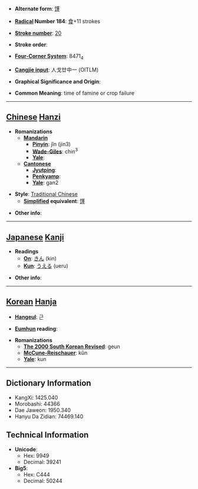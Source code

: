 * '''Alternate form''': [[馑]]

* '''[[Wiktionary:Chinese radical index| Radical]] Number 184''': [[Wiktionary:Chinese radical index 食|食]]+11 strokes

* '''[[Wiktionary:Chinese total strokes index|Stroke number]]''': [[Wiktionary:Chinese total strokes index 20|20]]

* '''Stroke order''': 

* '''[[Wiktionary:Chinese four corner index|Four-Corner System]]''': 8471<sub>4</sub>

* '''[[Wiktionary:Chinese Cangjie index|Cangjie input]]''': 人戈廿中一 (OITLM)

* '''Graphical Significance and Origin''': 

* '''Common Meaning''': time of famine or crop failure

----

== [[Chinese]] [[Hanzi]] ==

* '''Romanizations'''
** '''[[Mandarin]]'''
*** '''[[Pinyin]]''': jǐn (jin3)
*** '''[[Wade-Giles]]''': chin<sup>3</sup>
*** '''[[Yale]]''': 
** '''[[Cantonese]]'''
*** '''[[Jyutping]]''':
*** '''[[Penkyamp]]''': 
*** '''[[Yale]]''': gan2

* '''Style''': [[Traditional Chinese]] 
** '''[[Simplified Chinese|Simplified]] equivalent''': [[馑]]

* '''Other info''': 

----

== [[Japanese]] [[Kanji]] ==

* '''Readings'''
** '''[[On]]''': [[きん]] (kin)
** '''[[Kun]]''': [[うえる]] (ueru)

* '''Other info''':  

----

== [[Korean]] [[Hanja]] ==

* '''[[Hangeul]]''': 근

* '''[[Eumhun]] reading''': 

* '''Romanizations'''
** '''[[The 2000 South Korean Revised Romanization|The 2000 South Korean Revised]]''': geun
** '''[[McCune-Reischauer]]''': kŭn
** '''[[Yale]]''': kun

----

== Dictionary Information ==

* KangXi: 1425.040
* Morobashi: 44366
* Dae Jaweon: 1950.340
* Hanyu Da Zidian: 74469.140

== Technical Information ==

* '''Unicode''':
** Hex: 9949
** Decimal: 39241
* '''Big5''':
** Hex: C444
** Decimal: 50244